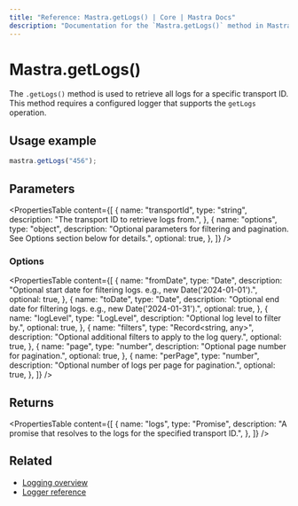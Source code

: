 ```yaml
---
title: "Reference: Mastra.getLogs() | Core | Mastra Docs"
description: "Documentation for the `Mastra.getLogs()` method in Mastra, which retrieves all logs for a specific transport ID."
---
```


# Mastra.getLogs()

The `.getLogs()` method is used to retrieve all logs for a specific transport ID. This method requires a configured logger that supports the `getLogs` operation.

## Usage example

```typescript copy
mastra.getLogs("456");
```

## Parameters

<PropertiesTable
  content={[
    {
      name: "transportId",
      type: "string",
      description: "The transport ID to retrieve logs from.",
    },
    {
      name: "options",
      type: "object",
      description: "Optional parameters for filtering and pagination. See Options section below for details.",
      optional: true,
    },
  ]}
/>

### Options

<PropertiesTable
  content={[
    {
      name: "fromDate",
      type: "Date",
      description: "Optional start date for filtering logs. e.g., new Date('2024-01-01').",
      optional: true,
    },
    {
      name: "toDate",
      type: "Date",
      description: "Optional end date for filtering logs. e.g., new Date('2024-01-31').",
      optional: true,
    },
    {
      name: "logLevel",
      type: "LogLevel",
      description: "Optional log level to filter by.",
      optional: true,
    },
    {
      name: "filters",
      type: "Record<string, any>",
      description: "Optional additional filters to apply to the log query.",
      optional: true,
    },
    {
      name: "page",
      type: "number",
      description: "Optional page number for pagination.",
      optional: true,
    },
    {
      name: "perPage",
      type: "number",
      description: "Optional number of logs per page for pagination.",
      optional: true,
    },
  ]}
/>

## Returns

<PropertiesTable
  content={[
    {
      name: "logs",
      type: "Promise<any>",
      description: "A promise that resolves to the logs for the specified transport ID.",
    },
  ]}
/>

## Related

- [Logging overview](/docs/observability/logging)
- [Logger reference](/reference/observability/logging/pino-logger)
